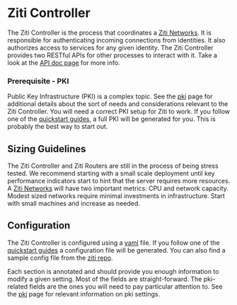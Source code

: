 
# Ziti Controller

The Ziti Controller is the process that coordinates a [Ziti Networks](xref:zitiOverview#overview-of-a-ziti-network). It
is responsible for authenticating incoming connections from identities. It also authorizes access to services for any
given identity. The Ziti Controller provides two RESTful APIs for other processes to interact with it. Take a look at
the [API doc page](/api/rest/index) for more info.

### Prerequisite - PKI

Public Key Infrastructure (PKI) is a complex topic. See the [pki](/ziti/manage/pki) page for additional details
about the sort of needs and considerations relevant to the Ziti Controller. You will need a correct PKI setup for Ziti
to work. If you follow one of the [quickstart guides](/ziti/quickstarts/quickstart-overview), a full PKI will be
generated for you. This is probably the best way to start out.

## Sizing Guidelines

The Ziti Controller and Ziti Routers are still in the process of being stress tested. We recommend starting with a small
scale deployment until key performance indicators start to hint that the server requires more resources. A
[Ziti Networks](xref:zitiOverview#overview-of-a-ziti-network) will have two important metrics: CPU and network capacity.
Modest sized networks require minimal investments in infrastructure. Start with small machines and increase as needed.

## Configuration

The Ziti Controller is configured using a [yaml](https://yaml.org/) file. If you follow one of the
[quickstart guides](/ziti/quickstarts/quickstart-overview) a configuration file will be generated. You can also find a
sample config file from the [ziti repo](https://github.com/openziti/ziti/blob/release-next/etc/ctrl.with.edge.yml).

Each section is annotated and should provide you enough information to modify a given setting. Most of the fields are
straight-forward. The pki-related fields are the ones you will need to pay particular attention to. See
the [pki](/ziti/manage/pki) page for relevant information on pki settings.

<LoggingSnippetMd />